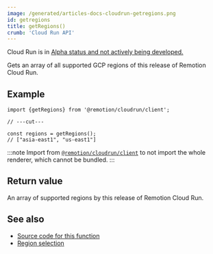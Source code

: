 ```yaml
---
image: /generated/articles-docs-cloudrun-getregions.png
id: getregions
title: getRegions()
crumb: 'Cloud Run API'
---
```


<ExperimentalBadge>
  <p>
    Cloud Run is in <a href="/docs/cloudrun/status">Alpha status and not actively being developed.</a>
  </p>
</ExperimentalBadge>

Gets an array of all supported GCP regions of this release of Remotion Cloud Run.

## Example

```tsx twoslash
import {getRegions} from '@remotion/cloudrun/client';

// ---cut---

const regions = getRegions();
// ["asia-east1", "us-east1"]
```

:::note
Import from [`@remotion/cloudrun/client`](/docs/cloudrun/light-client) to not import the whole renderer, which cannot be bundled.
:::

## Return value

An array of supported regions by this release of Remotion Cloud Run.

## See also

- [Source code for this function](https://github.com/remotion-dev/remotion/blob/main/packages/cloudrun/src/api/get-regions.ts)
- [Region selection](/docs/cloudrun/region-selection)
